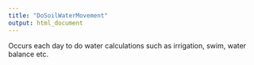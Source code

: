 ```yaml
---
title: "DoSoilWaterMovement"
output: html_document
---
```



Occurs each day to do water calculations such as irrigation, swim, water balance etc.

